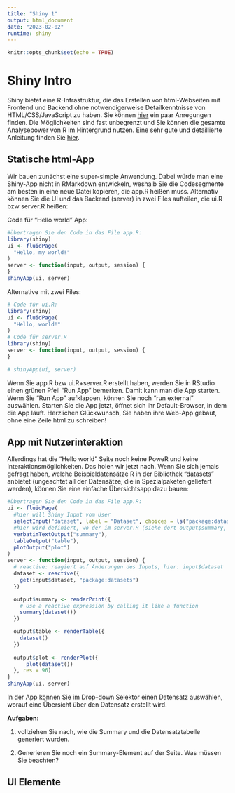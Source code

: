 ```yaml
---
title: "Shiny 1"
output: html_document
date: "2023-02-02"
runtime: shiny
---
```


```r
knitr::opts_chunk$set(echo = TRUE)
```

# Shiny Intro

Shiny bietet eine R-Infrastruktur, die das Erstellen von html-Webseiten mit Frontend und Backend ohne notwendigerweise Detailkenntnisse von HTML/CSS/JavaScript zu haben. Sie können [hier](https://shiny.rstudio.com/gallery/) ein paar Anregungen finden. Die Möglichkeiten sind fast unbegrenzt und Sie können die gesamte Analysepower von R im Hintergrund nutzen. Eine sehr gute und detaillierte Anleitung finden Sie [hier](https://mastering-shiny.org/).

## Statische html-App
Wir bauen zunächst eine super-simple Anwendung. Dabei würde man eine Shiny-App nicht in RMarkdown entwickeln, weshalb Sie die Codesegmente am besten in eine neue Datei kopieren, die app.R heißen muss. Alternativ können Sie die UI und das Backend (server) in zwei Files aufteilen, die ui.R bzw server.R heißen:

Code für "Hello world" App:
```r
#übertragen Sie den Code in das File app.R:
library(shiny)
ui <- fluidPage(
  "Hello, my world!"
)
server <- function(input, output, session) {
}
shinyApp(ui, server)
```

Alternative mit zwei Files:
```r
# Code für ui.R:
library(shiny)
ui <- fluidPage(
  "Hello, world!"
)
# Code für server.R
library(shiny)
server <- function(input, output, session) {
}

# shinyApp(ui, server)
```

Wenn Sie app.R bzw ui.R+server.R erstellt haben, werden Sie in RStudio einen grünen Pfeil "Run App" bemerken. Damit kann man die App starten. Wenn Sie "Run App" aufklappen, können Sie noch "run external" auswählen. Starten Sie die App jetzt, öffnet sich ihr Default-Browser, in dem die App läuft. Herzlichen Glückwunsch, Sie haben ihre Web-App gebaut, ohne eine Zeile html zu schreiben! 

## App mit Nutzerinteraktion

Allerdings hat die "Hello world" Seite noch keine PoweR und keine Interaktionsmöglichkeiten. Das holen wir jetzt nach. Wenn Sie sich jemals gefragt haben, welche Beispieldatensätze R in der Bibliothek "datasets" anbietet (ungeachtet all der Datensätze, die in Spezialpaketen geliefert werden), können Sie eine einfache Übersichtsapp dazu bauen: 
```r
#übertragen Sie den Code in das File app.R:
ui <- fluidPage(
  #hier will Shiny Input vom User
  selectInput("dataset", label = "Dataset", choices = ls("package:datasets")),
  #hier wird definiert, wo der im server.R (siehe dort output$summary, output$table) erzeugte Output erscheinen soll
  verbatimTextOutput("summary"),
  tableOutput("table"),
  plotOutput("plot")
)
server <- function(input, output, session) {
  # reactive: reagiert auf Änderungen des Inputs, hier: input$dataset
  dataset <- reactive({
    get(input$dataset, "package:datasets")
  })

  output$summary <- renderPrint({
    # Use a reactive expression by calling it like a function
    summary(dataset())
  })

  output$table <- renderTable({
    dataset()
  })
  
  output$plot <- renderPlot({
      plot(dataset())
  }, res = 96)
}
shinyApp(ui, server)
```

In der App können Sie im Drop-down Selektor einen Datensatz auswählen, worauf eine Übersicht über den Datensatz erstellt wird.

**Aufgaben:** 

1. vollziehen Sie nach, wie die Summary und die Datensatztabelle generiert wurden.

2. Generieren Sie noch ein Summary-Element auf der Seite. Was müssen Sie beachten?

## UI Elemente
